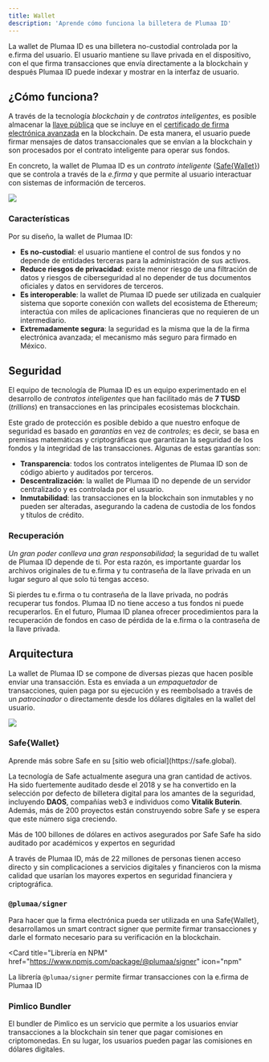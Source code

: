```yaml
---
title: Wallet
description: 'Aprende cómo funciona la billetera de Plumaa ID'
---
```


La wallet de Plumaa ID es una billetera no-custodial controlada por la e.firma del usuario. El usuario mantiene su llave privada en el dispositivo, con el que firma transacciones que envía directamente a la blockchain y después Plumaa ID puede indexar y mostrar en la interfaz de usuario.

## ¿Cómo funciona?

A través de la tecnología _blockchain_ y de _contratos inteligentes_, es posible almacenar la [llave pública](/concepts/terminology#llave-publica) que se incluye en el [certificado de firma electrónica avanzada](/concepts/terminology#certificado-de-firma-electronica-avanzada) en la blockchain. De esta manera, el usuario puede firmar mensajes de datos transaccionales que se envían a la blockchain y son procesados por el contrato inteligente para operar sus fondos.

En concreto, la wallet de Plumaa ID es un _contrato inteligente_ ([Safe\{Wallet\}](/advanced/wallet#safe-wallet)) que se controla a través de la _e.firma_ y que permite al usuario interactuar con sistemas de información de terceros.

<Frame>
<img width="auto" src="/images/advanced/wallet/wallet.png" />
</Frame>

### Características

Por su diseño, la wallet de Plumaa ID:

- **Es no-custodial**: el usuario mantiene el control de sus fondos y no depende de entidades terceras para la administración de sus activos.
- **Reduce riesgos de privacidad**: existe menor riesgo de una filtración de datos y riesgos de ciberseguridad al no depender de tus documentos oficiales y datos en servidores de terceros.
- **Es interoperable**: la wallet de Plumaa ID puede ser utilizada en cualquier sistema que soporte conexión con wallets del ecosistema de Ethereum; interactúa con miles de aplicaciones financieras que no requieren de un intermediario.
- **Extremadamente segura**: la seguridad es la misma que la de la firma electrónica avanzada; el mecanismo más seguro para firmado en México.

## Seguridad

El equipo de tecnología de Plumaa ID es un equipo experimentado en el desarrollo de _contratos inteligentes_ que han facilitado más de **7 TUSD** (_trillions_) en transacciones en las principales ecosistemas blockchain. 

Este grado de protección es posible debido a que nuestro enfoque de seguridad es basado en _garantías_ en vez de _controles_; es decir, se basa en premisas matemáticas y criptográficas que garantizan la seguridad de los fondos y la integridad de las transacciones. Algunas de estas garantías son:

- **Transparencia**: todos los contratos inteligentes de Plumaa ID son de código abierto y auditados por terceros.
- **Descentralización**: la wallet de Plumaa ID no depende de un servidor centralizado y es controlada por el usuario.
- **Inmutabilidad**: las transacciones en la blockchain son inmutables y no pueden ser alteradas, asegurando la cadena de custodia de los fondos y títulos de crédito.

### Recuperación

_Un gran poder conlleva una gran responsabilidad_; la seguridad de tu wallet de Plumaa ID depende de ti. Por esta razón, es importante guardar los archivos originales de tu e.firma y tu contraseña de la llave privada en un lugar seguro al que solo tú tengas acceso.

<Warning>
Si pierdes tu e.firma o tu contraseña de la llave privada, no podrás recuperar tus fondos. Plumaa ID no tiene acceso a tus fondos ni puede recuperarlos.
</Warning>

<Note>
En el futuro, Plumaa ID planea ofrecer procedimientos para la recuperación de fondos en caso de pérdida de la e.firma o la contraseña de la llave privada.
</Note>

## Arquitectura

La wallet de Plumaa ID se compone de diversas piezas que hacen posible enviar una transacción. Esta es enviada a un _empaquetador_ de transacciones, quien paga por su ejecución y es reembolsado a través de un _patrocinador_ o directamente desde los dólares digitales en la wallet del usuario.

<Frame caption="Los delegan la ejecución de las transacciones a un empaquetador, permitiendo pago de comisiones en USDC y patrocinios de transacción">
<img width="auto" src="/images/advanced/wallet/architecture.png" />
</Frame>

### Safe\{Wallet\}

<Tip>
Aprende más sobre Safe en su [sitio web oficial](https://safe.global).
</Tip>

La tecnología de Safe actualmente asegura una gran cantidad de activos. Ha sido fuertemente auditado desde el 2018 y se ha convertido en la selección por defecto de billetera digital para los amantes de la seguridad, incluyendo **DAOS**, compañías web3 e individuos como **Vitalik Buterin**. Además, más de 200 proyectos están construyendo sobre Safe y se espera que este número siga creciendo.

<CardGroup cols={2}>
  <Card title="+100B Asegurados" icon="money-check-dollar" href="https://dune.com/safe">
    Más de 100 billones de dólares en activos asegurados por Safe
  </Card>
  <Card title="Formalmente verificado" icon="function" href="https://docs.safe.global/advanced/smart-account-audits">
    Safe ha sido auditado por académicos y expertos en seguridad
  </Card>
</CardGroup>

A través de Plumaa ID, más de 22 millones de personas tienen acceso directo y sin complicaciones a servicios digitales y financieros con la misma calidad que usarían los mayores expertos en seguridad financiera y criptográfica.

### `@plumaa/signer`

Para hacer que la firma electrónica pueda ser utilizada en una Safe\{Wallet\}, desarrollamos un smart contract signer que permite firmar transacciones y darle el formato necesario para su verificación en la blockchain.

<Card 
  title="Librería en NPM"
  href="https://www.npmjs.com/package/@plumaa/signer"
  icon="npm"
>
  La librería `@plumaa/signer` permite firmar transacciones con la e.firma de Plumaa ID
</Card>

### Pimlico Bundler

El bundler de Pimlico es un servicio que permite a los usuarios enviar transacciones a la blockchain sin tener que pagar comisiones en criptomonedas. En su lugar, los usuarios pueden pagar las comisiones en dólares digitales.
